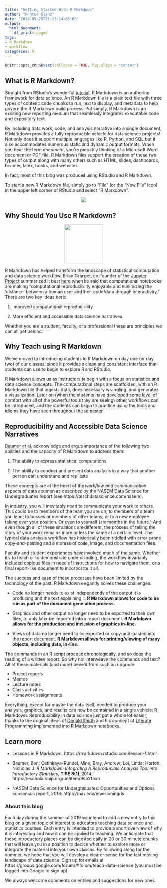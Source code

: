```yaml
---
title: "Getting Started With R Markdown"
author: "Hunter Glanz"
date: '2018-05-29T21:13:14-05:00'
output:
  html_document:
    df_print: paged
tags:
- R Markdown
- workflow
categories: R
---
```


```r
knitr::opts_chunk$set(collapse = TRUE, fig.align = "center")
```


## What is R Markdown? 

Straight from RStudio's wonderful [tutorial](https://rmarkdown.rstudio.com/), R Markdown is an authoring framework for data science. An R Markdown file is a plain text file with three types of content: code chunks to run, text to display, and metadata to help govern the R Markdown build process. Put simply, R Markdown is an exciting new reporting medium that seamlessly integrates executable code and expository text.

By including data work, code, and analysis narrative into a single document, R Markdown provides a fully reproducible vehicle for data science projects! Not only does it support multiple languages like R, Python, and SQL but it also accommodates numerous static and dynamic output formats. When you hear the term *document*, you're probably thinking of a Microsoft Word document or PDF file. R Markdown files support the creation of these two types of output along with many others such as HTML, slides, dashboards, beamer, latex, books, and websites. 

In fact, most of this blog was produced using RStudio and R Markdown.

To start a new R Markdown file, simply go to "File" (or the "New File" icon) in the upper left corner of RStudio and select "R Markdown".

<center>

![](/post/rmarkdown/NewRMarkdownFile.png)

</center>


## Why Should You Use R Markdown?

<center>

![](/post/rmarkdown/rmarkdownhex.png){width=125px}

</center>

R Markdown has helped transform the landscape of statistical computation and data science workflow. Brian Granger, co-founder of the [Jupyter Project](https://jupyter.org/) summarized it best [here](https://github.com/ellisonbg/jupyter-talks) when he said that computational notebooks are making "computational reproducibility enjoyable and minimizing the 'distance' between a human user and their code/data through interactivity." There are two key ideas here:

1. Improved computational reproducibility

2. More efficient and accessible data science narratives

Whether you are a student, faculty, or a professional these are principles we can all get behind.


## Why Teach using R Markdown

We've moved to introducing students to R Markdown on day one (or day two) of our classes, since it provides a clean and consistent interface that students can use to begin to explore R and RStudio. 

R Markdown allows us as instructors to begin with a focus on statistics and data science concepts.  The computational steps are scaffolded, with an R Markdown file that ingests data, does necessary wrangling, and generates a visualization.  Later on (when the students have developed some level of comfort with all of the powerful tools they are seeing) other workflows can be introduced, and the students can begin to practice using the tools and idioms they have seen throughout the semester.


## Reproducibility and Accessible Data Science Narratives

[Baumer et al.](https://escholarship.org/uc/item/90b2f5xh) acknowledge and argue importance of the following two abilities and the capacity of R Markdown to address them:

1. The ability to express statistical computations

2. The ability to conduct and present data analysis in a way that another person can understand and replicate

These concepts are at the heart of the *workflow and communication* aspects of data acumen as described by the NASEM Data Science for Undergraduates report (see https://teachdatascience.com/nasem).

In industry, you will inevitably need to communicate your work to others. This could be to members of the team you are on; to members of a team you lead; to bosses or members of other teams; or to a new employee taking over your position. Or even to yourself (six months in the future.)  And even though all of these situations are different, the process of telling the story of your work remains more or less the same at a certain level. The typical data analysis workflow has historically been riddled with error-prone copy-and-pasting and a morass of code, image, and documentation files. 

Faculty and student experiences have involved much of the same. Whether it's to teach or to demonstrate understanding, the workflow invariably included copious files in need of instructions for how to navigate them, or a final report-like document to incorporate it all. 

The success and ease of these processes have been limited by the technology of the past. R Markdown elegantly solves these challenges.

* Code no longer needs to exist independently of the output it is producing and the text explaining it. **R Markdown allows for code to be run as part of the document generation process.**

* Graphics and other output no longer need to be exported to their own files, to only later be imported into a report document. **R Markdown allows for the production and inclusion of graphics in-line.**

* Views of data no longer need to be exported or copy-and-pasted into the report document. **R Markdown allows for printing/viewing of many objects, including data, in-line.**

The commands in an R script proceed chronologically, and so does the reading of a written report. So why not interweave the commands and text? All of these materials (and more) benefit from such an upgrade:

* Project reports 
* Memos
* Lecture notes
* Class activities
* Homework assignments

Everything, except for maybe the data itself, needed to produce your analysis, graphics, and results can now be contained in a single vehicle: R Markdown. Reproducibility in data science just got a whole lot easier, thanks to the original ideas of [Donald Knuth](https://en.wikipedia.org/wiki/Donald_Knuth) and his concept of [Literate Programming](https://en.wikipedia.org/wiki/Literate_programming) implemented into R Markdown notebooks.




## Learn more

* Lessons in R Markdown: https://rmarkdown.rstudio.com/lesson-1.html

* Baumer, Ben; &Ccedil;etinkaya-Rundel, Mine; Bray, Andrew; Loi, Linda; Horton, Nicholas J. *R Markdown: Integrating A Reproducible Analysis Tool into Introductory Statistics*, **TISE 8(1)**, 2014: https://escholarship.org/uc/item/90b2f5xh

* NASEM Data Science for Undergraduates: Opportunities and Options consensus report, 2018: https://nas.edu/envisioningds


### About this blog 

Each day during the summer of 2019 we intend to add a new entry to this blog on a given topic of interest to educators teaching data science and statistics courses. Each entry is intended to provide a short overview of why it is interesting and how it can be applied to teaching. We anticipate that these introductory pieces can be digested daily in 20 or 30 minute chunks that will leave you in a position to decide whether to explore more or integrate the material into your own classes. By following along for the summer, we hope that you will develop a clearer sense for the fast moving landscape of data science. Sign up for emails at https://groups.google.com/forum/#!forum/teach-data-science (you must be logged into Google to sign up).

We always welcome comments on entries and suggestions for new ones.

